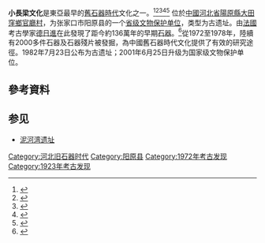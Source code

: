 {{文物保护单位
|名称 = 小长梁遗址
|图片 = 
|说明 = 
|级别 = 中华人民共和国文物保护单位
|省名 = 河北省
|市/县名 = 张家口市阳原县
|所在 = 官廳村
|坐标 =<!-- 请使用{{Coord}}模板 -->
|分类 = 古遗址
|时代 = 旧石器时代
|编号 = 
|登录 = 1982年7月23日
}}
'''小長梁文化'''是東亞最早的[[舊石器時代|舊石器時代]]文化之一。<ref>{{cite web|url=http://www.ivpp.cas.cn/cbw/rlxxb/xbwzxz/201203/P020120322328609623832.pdf|title=河北阳原小长梁遗址1998年发掘报告|publisher=中国科学院古脊椎动物与古人类研究所《人类学学报》（Acta Anthropologica Sinica）第18卷 第3期|date=1999年8月|archive-url=https://web.archive.org/web/20200517143712/http://www.ivpp.cas.cn/cbw/rlxxb/xbwzxz/201203/P020120322328609623832.pdf|archive-date=2020年|dead-url=no}}</ref><ref>{{cite web|url=http://www.ivpp.cas.cn/cbw/rlxxb/xbwzxz/201203/P020120305372865016960.pdf|title=小长梁石工业研究|publisher=中国科学院古脊椎动物与古人类研究所《人类学学报》（Acta Anthropologica Sinica）第21卷 第1期|date=2002年2月|archive-url=https://web.archive.org/web/20200517143734/http://www.ivpp.cas.cn/cbw/rlxxb/xbwzxz/201203/P020120305372865016960.pdf|archive-date=2020年|dead-url=no}}</ref><ref>{{cite web|url=https://www.cuhk.edu.hk/ics/journal/articles/v26p001.pdf|title=關於中國的早期新石器文化|publisher=《中國文化研究所學報》第17卷|date=1986年|archive-url=https://web.archive.org/web/20210331165759/https://www.cuhk.edu.hk/ics/journal/articles/v26p001.pdf|archive-date=2021年|dead-url=no}}</ref><ref>{{cite web|url=https://www.cuhk.edu.hk/ics/journal/articles/v14p001.pdf|title=中國田野考古與史前學|publisher=《中國文化研究所學報》第8卷 第1期|date=1976年12月|archive-url=https://web.archive.org/web/20200712214256/http://www.cuhk.edu.hk/ics/journal/articles/v14p001.pdf|archive-date=2020年|dead-url=no}}</ref><ref>{{cite web|url=http://ccs.ncl.edu.tw/Chinese_studies_18_1/18_1_14.pdf|title=追尋夏文化：二十世紀初的中國國家主義考古學|publisher=《漢學研究》第18卷 第1期|date=2000年6月|archive-url=https://web.archive.org/web/20050827233301/http://ccs.ncl.edu.tw/Chinese_studies_18_1/18_1_14.pdf|archive-date=2005年|dead-url=no}}</ref> 位於[[中國|中國]][[河北省|河北省]][[陽原縣|陽原縣]][[大田窪鄉|大田窪鄉]][[官廳村|官廳村]]，为张家口市阳原县的一个[[河北省文物保护单位|省级文物保护单位]]，类型为古遗址。由[[法國|法國]]考古學家[[德日進|德日進]]在此發現了距今約136萬年的早期[[石器|石器]]。<ref>{{cite web|url=https://core.ac.uk/download/pdf/41419078.pdf|title=泥河湾小长梁文化系统研究（Systemic Research of the Xiaochangliang Culture in Nihewan）|publisher=廈門大學|date=2007年|archive-url=https://web.archive.org/web/20210331163639/https://core.ac.uk/download/pdf/41419078.pdf|archive-date=2021年|dead-url=no}}</ref>從1972至1978年，陸續有2000多件石器及石器殘片被發掘，為中國舊石器時代文化提供了有效的研究途徑。1982年7月23日公布为古遗址；2001年6月25日升级为国家级文物保护单位。

==參考資料==
{{reflist}}

==参见==
*[[泥河湾遗址|泥河湾遗址]]

{{China-hist-stub}}
[[Category:河北旧石器时代|Category:河北旧石器时代]]
[[Category:阳原县|Category:阳原县]]
[[Category:1972年考古发现|Category:1972年考古发现]]
[[Category:1923年考古发现|Category:1923年考古发现]]